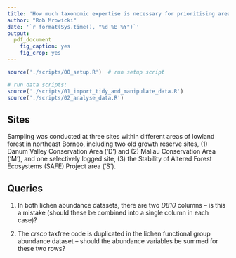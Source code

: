 ```yaml
---
title: 'How much taxonomic expertise is necessary for prioritising areas of lowland rainforest sites as habitats for lichens in northeast-Borneo?'
author: "Rob Mrowicki"
date: '`r format(Sys.time(), "%d %B %Y")`'
output:
  pdf_document
    fig_caption: yes
    fig_crop: yes
---
```


```r
source('./scripts/00_setup.R')  # run setup script
```

```r
# run data scripts:
source('./scripts/01_import_tidy_and_manipulate_data.R')
source('./scripts/02_analyse_data.R')
```

## Sites

Sampling was conducted at three sites within different areas of lowland forest in northeast Borneo, including two old growth reserve sites, (1) Danum Valley Conservation Area ('D') and (2) Maliau Conservation Area ('M'), and one selectively logged site, (3) the Stability of Altered Forest Ecosystems (SAFE) Project area ('S').

## Queries

1. In both lichen abundance datasets, there are two _D810_ columns -- is this a mistake (should these be combined into a single column in each case)?

1. The _crsco_ taxfree code is duplicated in the lichen functional group abundance dataset -- should the abundance variables be summed for these two rows?

